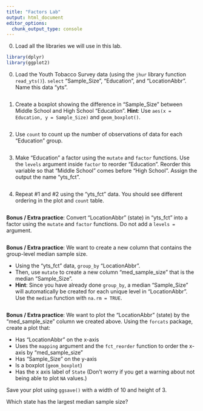 ```yaml
---
title: "Factors Lab"
output: html_document
editor_options: 
  chunk_output_type: console
---
```


0. Load all the libraries we will use in this lab. 

```r
library(dplyr)
library(ggplot2)
```

0. Load the Youth Tobacco Survey data (using the `jhur` library function `read_yts()`). `select` "Sample_Size",  "Education", and "LocationAbbr". Name this data "yts". 

```r

```

1. Create a boxplot showing the difference in "Sample_Size" between Middle School and High School "Education". **Hint**: Use `aes(x = Education, y = Sample_Size)` and `geom_boxplot()`.

```r

```

2. Use `count` to count up the number of observations of data for each "Education" group.

```r

```

3. Make "Education" a factor using the `mutate` and `factor` functions. Use the `levels` argument inside `factor` to reorder "Education". Reorder this variable so that "Middle School" comes before "High School". Assign the output the name "yts_fct".

```r

```

4. Repeat #1 and #2 using the "yts_fct" data. You should see different ordering in the plot and `count` table.

```r

```



**Bonus / Extra practice**: Convert "LocationAbbr" (state) in "yts_fct" into a factor using the `mutate` and `factor` functions. Do not add a `levels =` argument.

```r

```

**Bonus / Extra practice**: We want to create a new column that contains the group-level median sample size. 

- Using the "yts_fct" data, `group_by` "LocationAbbr". 
- Then, use `mutate` to create a new column "med_sample_size" that is the median "Sample_Size". 
- **Hint**: Since you have already done `group_by`, a median "Sample_Size" will automatically be created for each unique level in "LocationAbbr". Use the `median` function with `na.rm = TRUE`.

```r

```

**Bonus / Extra practice**: We want to plot the "LocationAbbr" (state) by the "med_sample_size" column we created above. Using the `forcats` package, create a plot that:

- Has "LocationAbbr" on the x-axis
- Uses the `mapping` argument and the `fct_reorder` function to order the x-axis by "med_sample_size"
- Has "Sample_Size" on the y-axis
- Is a boxplot (`geom_boxplot`)
- Has the x axis label of `State`
(Don't worry if you get a warning about not being able to plot `NA` values.)

Save your plot using `ggsave()` with a width of 10 and height of 3.

Which state has the largest median sample size?

```r

```
